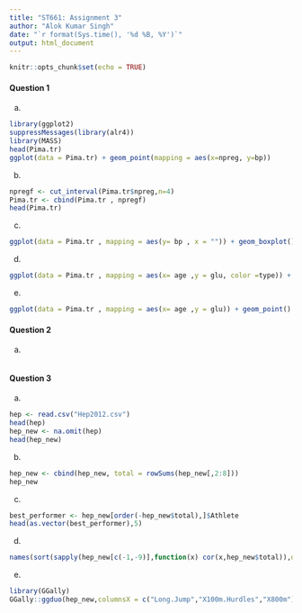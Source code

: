 ```yaml
---
title: "ST661: Assignment 3"
author: "Alok Kumar Singh"
date: "`r format(Sys.time(), '%d %B, %Y')`"
output: html_document
---
```


```r
knitr::opts_chunk$set(echo = TRUE)
```

#### Question 1
a.
```r
library(ggplot2)
suppressMessages(library(alr4))
library(MASS)
head(Pima.tr)
ggplot(data = Pima.tr) + geom_point(mapping = aes(x=npreg, y=bp))

```
b.
```r
npregf <- cut_interval(Pima.tr$npreg,n=4)
Pima.tr <- cbind(Pima.tr , npregf)
head(Pima.tr)
```
c.
```r
ggplot(data = Pima.tr , mapping = aes(y= bp , x = "")) + geom_boxplot() + facet_wrap(~Pima.tr$npregf)

```

d.
```r
ggplot(data = Pima.tr , mapping = aes(x= age ,y = glu, color =type)) + geom_point() + geom_smooth(method = lm )
```
e.
```r
ggplot(data = Pima.tr , mapping = aes(x= age ,y = glu)) + geom_point() + facet_wrap(~type)

```

#### Question 2
a.
```r
```


#### Question 3
a.
```r
hep <- read.csv("Hep2012.csv")
head(hep)
hep_new <- na.omit(hep)
head(hep_new)
```
b.
```r
hep_new <- cbind(hep_new, total = rowSums(hep_new[,2:8]))
hep_new
```
c.
```r
best_performer <- hep_new[order(-hep_new$total),]$Athlete
head(as.vector(best_performer),5)
```

d.
```r
names(sort(sapply(hep_new[c(-1,-9)],function(x) cor(x,hep_new$total)),decreasing = TRUE)[1:3])
```

e.
```r
library(GGally)
GGally::ggduo(hep_new,columnsX = c("Long.Jump","X100m.Hurdles","X800m"), columnsY = c("total"),types = list(continuous = wrap("points")))
```

